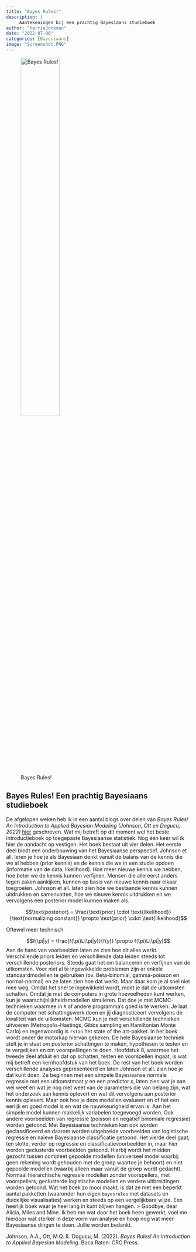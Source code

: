 ```yaml
---
title: "Bayes Rules!"
description: |
     Aantekeningen bij een prachtig Bayesiaans studieboek
author: "HarrieJonkman"
date: "2022-07-06"
categories: [Bayesiaans]
image: "Screenshot.PNG"
---
```


![Bayes Rules!](Screenshot.PNG){width=50%}

## Bayes Rules! Een prachtig Bayesiaans studieboek


De afgelopen weken heb ik in een aantal blogs over delen van *Bayes Rules! An Introduction to Applied Bayesian Modeling (Johnson, Ott en Dogucu, 2022)* [hier](https://www.bayesrulesbook.com/) geschreven. Wat mij betreft op dit moment wel het beste introductieboek op toegepaste Bayesiaanse statistiek. Nog één keer wil ik hier de aandacht op vestigen. 
Het boek bestaat uit vier delen. Het eerste deel biedt een onderbouwing van het Bayesiaanse perspectief. Johnson et all. leren je hoe je als Bayesiaan denkt vanuit de balans van de kennis die we al hebben (prior kennis) en de kennis die we in een studie opdoen (informatie van de data, likelihood). Hoe meer nieuwe kennis we hebben, hoe beter we de kennis kunnen verfijnen. Mensen die allereerst anders tegen zaken aankijken, kunnen op basis van nieuwe kennis naar elkaar toegroeien. Johnson et all. laten zien hoe we bestaande kennis kunnen uitdrukken en samenvatten, hoe we nieuwe kennis uitdrukken en we vervolgens een posterior model kunnen maken als. 
 

$$\text{posterior} = \frac{\text{prior} \cdot \text{likelihood}}{\text{normalizing constant}} \propto \text{prior} \cdot \text{likelihood}$$

Oftewel meer technisch
    
$$f(\pi|y) = \frac{f(\pi)L(\pi|y)}{f(y)} \propto f(\pi)L(\pi|y)$$ 
Aan de hand van voorbeelden laten ze zien hoe dit alles werkt. Verschillende priors leiden en verschillende data leiden steeds tot verschillende posteriors. Steeds gaat het om balanceren en verfijnen van de uitkomsten. Voor niet al te ingewikkelde problemen zijn er enkele standaardmodellen te gebruiken (bv. Beta-binomial, gamma-poisson en normal-normal) en ze laten zien hoe dat werkt. Maar daar kom je al snel niet mee weg. 
Omdat het snel te ingewikkeld wordt, moet je dat de uitkomsten schatten. Omdat je met de computers in grote hoeveelheden kunt werken, kun je waarschijnlijkheidsmodellen simuleren. Dat doe je met MCMC-technieken waarmee in `R` of andere programma’s goed is te werken. Je laat de computer het schattingswerk doen en jij diagnosticeert vervolgens de kwaliteit van de uitkomsten. MCMC kun je met verschillende technieken uitvoeren (Metropolis-Hastings, Gibbs sampling en Hamiltonian Monte Carlo) en tegenwoordig is `rstan` het state of the art-pakket. In het boek wordt onder de motorkap hiervan gekeken. De hele Bayesiaanse techniek stelt je in staat om posterior schattingen te maken, hypothesen te testen en te vergelijken en om voorspellingen te doen. Hoofdstuk 8, waarmee het tweede deel afsluit en dat op schatten, testen en voorspellen ingaat, is wat mij betreft een kernhoofdstuk van het boek. 
De rest van het boek worden verschillende analyses gepresenteerd en laten Johnson et all. zien hoe je dat kunt doen. Ze beginnen met een simpele Bayesiaanse normale regressie met een uitkomstmaat $y$ en een predictor $x$, laten zien wat je aan wel weet en wat je nog niet weet van de parameters die van belang zijn, wat het onderzoek aan kennis oplevert en wat dit vervolgens aan posterior kennis oplevert. Maar ook hoe je deze modellen evalueert en of het een eerlijk en goed model is en wat de nauwkeurigheid ervan is. Aan het simpele model kunnen makkelijk variabelen toegevoegd worden. Ook andere voorbeelden van regressie (poisson en negatief binomiale regressie) worden getoond. Met Bayesiaanse technieken kan ook worden geclassificeerd en daarom worden uitgebreide voorbeelden van logistische regressie en naïeve Bayesiaanse classificatie getoond. 
Het vierde deel gaat, ten slotte, verder op regressie en classificatievoorbeelden in, maar hier worden geclusterde voorbeelden getoond. Hierbij wordt het midden gezocht tussen compleet gepoolde modellen (universeel model waarbij geen rekening wordt gehouden met de groep waartoe je behoort) en niet gepoolde modellen (waarbij alleen maar vanuit de groep wordt gedacht). Normaal hierarchische regressie modellen zonder voorspellers, met voorspellers, geclusterde logistische modellen en verdere uitbreidingen worden getoond. 
Wat het boek zo mooi maakt, is dat ze met een beperkt aantal pakketten (waaronder hun eigen `bayesrules` met datasets en duidelijke visualisaties) werken en steeds op een vergelijkbare wijze.  Een heerlijk boek waar je heel lang in kunt blijven hangen. 
> Goodbye, dear Alicia, Miles and Mine. Ik heb me wat door het boek heen gewerkt, voel me hierdoor wat sterker in deze vorm van analyse en hoop nog wat meer Bayesiaanse dingen te doen. Jullie worden bedankt. 


Johnson, A.A., Ott, M.Q. & `Dogucu, M. (2022). *Bayes Rules! An Introduction to Applied Bayesian Modeling*. Boca Raton: CRC Press.



